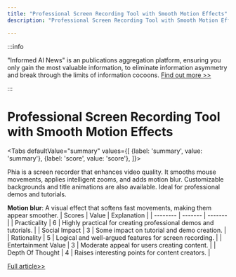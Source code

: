 ```yaml
---
title: "Professional Screen Recording Tool with Smooth Motion Effects"
description: "Professional Screen Recording Tool with Smooth Motion Effects"

---
```



:::info

"Informed AI News" is an publications aggregation platform, ensuring you only gain the most valuable information, to eliminate information asymmetry and break through the limits of information cocoons.  [Find out more >>](/)

:::

# Professional Screen Recording Tool with Smooth Motion Effects


<Tabs
	defaultValue="summary"
	values={[
	{label: 'summary', value: 'summary'},
	{label: 'score', value: 'score'},
]}>
<TabItem value="summary">


Phia is a screen recorder that enhances video quality. It smooths mouse movements, applies intelligent zooms, and adds motion blur. Customizable backgrounds and title animations are also available. Ideal for professional demos and tutorials.

**Motion blur**: A visual effect that softens fast movements, making them appear smoother.
</TabItem>
<TabItem value="score">
	| Scores     | Value   | Explanation |
	| -------- | ------- | ------- |
	| Practicality  | 6    | Highly practical for creating professional demos and tutorials.    |
	| Social Impact | 3     | Some impact on tutorial and demo creation.    |
	| Rationality    | 5    | Logical and well-argued features for screen recording.    |
	| Entertainment Value    | 3    | Moderate appeal for users creating content.    |
	| Depth Of Thought    | 4    | Raises interesting points for content creators.    |
</TabItem>
</Tabs>

[Full article>>](https://www.producthunt.com/posts/phia)

